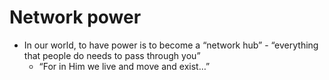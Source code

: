 # Network power
- In our world, to have power is to become a "network hub" - "everything that people do needs to pass through you"
  - "For in Him we live and move and exist..."